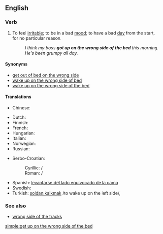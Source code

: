 ==English==

===Verb===
{{head|en|verb|head=[[get up]] [[on]] [[the]] [[wrong]] [[side]] [[of]] [[the]] [[bed]]}}

# {{idiomatic}} To feel [[irritable]]; to be in a bad [[mood]]; to have a bad [[day]] from the start, for no particular reason.
#: ''I think my boss '''got up on the wrong side of the bed''' this morning.  He's been grumpy all day.''

====Synonyms====
* [[get out of bed on the wrong side]]
* [[wake up on the wrong side of bed]]
* [[wake up on the wrong side of the bed]]

====Translations====
{{trans-top|to feel irritable without a particular reason}}
* Chinese:
*: {{trreq|Mandarin}}
* Dutch: {{t-|nl|met het verkeerde been uit bed stappen}}
* Finnish: {{t-|fi|nousta sängystä väärällä jalalla}}
* French: {{t+|fr|se lever du pied gauche}}
* Hungarian: {{t-|hu|bal lábbal kel fel}}
* Italian: {{t-|it|alzarsi con il piede sbagliato}}
* Norwegian: {{t-|no|stå opp på feil side av sengen}}
* Russian: {{t-|ru|встать не с той ноги|tr=vstat' ne s toj nogí|sc=Cyrl}} {{qualifier|lit.: "get up on the wrong foot"}}
{{trans-mid}}
* Serbo-Croatian:
*: Cyrillic: {{t-|sh|устати на лијеву ногу|alt=у̀стати на лије̑вӯ но̏гу|sc=Cyrl}} / {{t-|sh|устати на леву ногу|alt=у̀стати на ле̑вӯ но̏гу|sc=Cyrl}}
*: Roman: {{t-|sh|ustati na lijevu nogu|alt=ùstati na lijȇvū nȍgu}} / {{t-|sh|ustati na levu nogu|alt=ùstati na lȇvū nȍgu}}
* Spanish: [[levantarse del lado equivocado de la cama]]
* Swedish: {{t-|sv|stiga upp på fel sida}}
* Turkish: [[soldan kalkmak]] /to wake up on the left side/,  {{t-|tr|tersinden kalkmak}}
{{trans-bottom}}

===See also===
* [[wrong side of the tracks]]

[[simple:get up on the wrong side of the bed]]